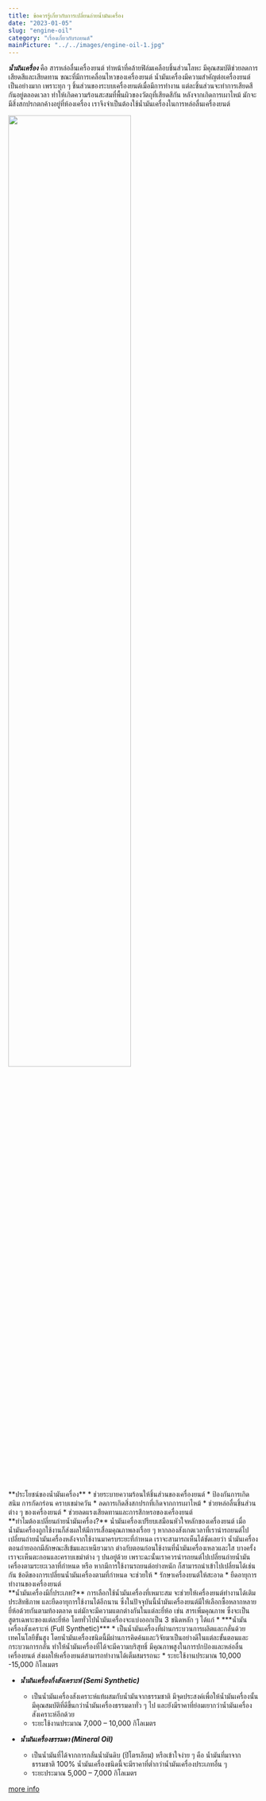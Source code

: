 ```yaml
---
title: ข้อควรรู้เกี่ยวกับการเปลี่ยนถ่ายน้ำมันเครื่อง
date: "2023-01-05"
slug: "engine-oil"
category: "เรื่องเกี่ยวกับรถยนต์"
mainPicture: "../../images/engine-oil-1.jpg"
---
```


***น้ำมันเครื่อง*** คือ สารหล่อลื่นเครื่องยนต์ ทำหน้าที่คล้ายฟิล์มเคลือบชิ้นส่วนโลหะ มีคุณสมบัติช่วยลดการเสียดสีและเสียดทาน ขณะที่มีการเคลื่อนไหวของเครื่องยนต์ น้ำมันเครื่องมีความสำคัญต่อเครื่องยนต์เป็นอย่างมาก เพราะทุก ๆ ชิ้นส่วนของระบบเครื่องยนต์เมื่อมีการทำงาน แต่ละชิ้นส่วนจะทำการเสียดสีกันอยู่ตลอดเวลา ทำให้เกิดความร้อนสะสมที่พื้นผิวของวัตถุที่เสียดสีกัน หลังจากเกิดการเผาไหม้ มักจะมีสิ่งสกปรกตกค้างอยู่ที่ห้องเครื่อง เราจึงจำเป็นต้องใช้น้ำมันเครื่องในการหล่อลื่นเครื่องยนต์

<img src="../../images/engine-oil-1.jpg" width="70%"></img>

<br />
**ประโยชน์ของน้ำมันเครื่อง**
    * ช่วยระบายความร้อนให้ชิ้นส่วนของเครื่องยนต์
    * ป้องกันการเกิดสนิม การกัดกร่อน คราบเขม่าควัน
    * ลดการเกิดสิ่งสกปรกที่เกิดจากการเผาไหม้
    * ช่วยหล่อลื่นชิ้นส่วนต่าง ๆ ของเครื่องยนต์
    * ช่วยลดแรงเสียดทานและการสึกหรอของเครื่องยนต์

<br />
**ทำไมต้องเปลี่ยนถ่ายน้ำมันเครื่อง?**  น้ำมันเครื่องเปรียบเสมือนหัวใจหลักของเครื่องยนต์ เมื่อน้ำมันเครื่องถูกใช้งานก็ส่งผลให้มีการเสื่อมคุณภาพลงเรื่อย ๆ  หากลองสังเกตเวลาที่เรานำรถยนต์ไปเปลี่ยนถ่ายน้ำมันเครื่องหลังจากใช้งานมาครบระยะที่กำหนด เราจะสามารถเห็นได้ชัดเลยว่า  น้ำมันเครื่องตอนถ่ายออกมีลักษณะสีเข้มและเหนียวมาก ต่างกับตอนก่อนใช้งานที่น้ำมันเครื่องเหลวและใส บางครั้งเราจะเห็นตะกอนและคราบเขม่าต่าง ๆ ปนอยู่ด้วย เพราะฉะนั้นเราควรนำรถยนต์ไปเปลี่ยนถ่ายน้ำมันเครื่องตามระยะเวลาที่กำหนด หรือ หากมีการใช้งานรถยนต์อย่างหนัก ก็สามารถนำเข้าไปเปลี่ยนได้เช่นกัน ข้อดีของการเปลี่ยนน้ำมันเครื่องตามที่กำหนด จะช่วยให้
    * รักษาเครื่องยนต์ให้สะอาด
    * ยืดอายุการทำงานของเครื่องยนต์

<br />
**น้ำมันเครื่องมีกี่ประเภท?**  การเลือกใช้น้ำมันเครื่องที่เหมาะสม จะช่วยให้เครื่องยนต์ทำงานได้เติมประสิทธิภาพ และยืดอายุการใช้งานได้อีกนาน  ซึ่งในปัจจุบันนี้น้ำมันเครื่องยนต์มีให้เลือกซื้อหลากหลายยี่ห้อด้วยกันตามท้องตลาด แต่มักจะมีความแตกต่างกันในแต่ละยี่ห้อ เช่น สารเพิ่มคุณภาพ ซึ่งจะเป็นสูตรเฉพาะของแต่ละยี่ห้อ โดยทั่วไปน้ำมันเครื่องจะแบ่งออกเป็น 3 ชนิดหลัก ๆ  ได้แก่
* ***น้ำมันเครื่องสังเคราะห์ (Full Synthetic)***
    * เป็นน้ำมันเครื่องที่ผ่านกระบวนการผลิตและกลั่นด้วยเทคโนโลยีขั้นสูง โดยน้ำมันเครื่องชนิดนี้มีผ่านการคิดค้นและวิจัยมาเป็นอย่างดีในแต่ละขั้นตอนและกระบวนการกลั่น ทำให้น้ำมันเครื่องที่ได้จะมีความบริสุทธิ์ มีคุณภาพสูงในการปกป้องและหล่อลื่นเครื่องยนต์  ส่งผลให้เครื่องยนต์สามารถทำงานได้เต็มสมรรถนะ
    * ระยะใช้งานประมาณ 10,000 -15,000 กิโลเมตร

* ***น้ำมันเครื่องกึ่งสังเคราะห์ (Semi Synthetic)***
    * เป็นน้ำมันเครื่องสังเคราะห์แท้ผสมกับน้ำมันจากธรรมชาติ มีจุดประสงค์เพื่อให้น้ำมันเครื่องนั้นมีคุณสมบัติที่ดีขึ้นกว่าน้ำมันเครื่องธรรมดาทั่ว ๆ ไป และยังมีราคาที่ย่อมเยากว่าน้ำมันเครื่องสังเคราะห์อีกด้วย
    * ระยะใช้งานประมาณ 7,000 – 10,000 กิโลเมตร

* ***น้ำมันเครื่องธรรมดา (Mineral Oil)***
    * เป็นน้ำมันที่ได้จากการกลั่นน้ำมันดิบ (ปิโตรเลียม) หรือเข้าใจง่าย ๆ คือ น้ำมันที่มาจากธรรมชาติ 100% น้ำมันเครื่องชนิดนี้จะมีราคาที่ต่ำกว่าน้ำมันเครื่องประเภทอื่น ๆ
    * ระยะประมาณ 5,000 – 7,000 กิโลเมตร

[more info](https://www.brg.co.th/what-is-engine-oil/#:~:text=%E0%B8%99%E0%B9%89%E0%B8%B3%E0%B8%A1%E0%B8%B1%E0%B8%99%E0%B9%80%E0%B8%84%E0%B8%A3%E0%B8%B7%E0%B9%88%E0%B8%AD%E0%B8%87%20%E0%B8%84%E0%B8%B7%E0%B8%AD%20%E0%B8%AA%E0%B8%B2%E0%B8%A3%E0%B8%AB%E0%B8%A5%E0%B9%88%E0%B8%AD%E0%B8%A5%E0%B8%B7%E0%B9%88%E0%B8%99%E0%B9%80%E0%B8%84%E0%B8%A3%E0%B8%B7%E0%B9%88%E0%B8%AD%E0%B8%87%E0%B8%A2%E0%B8%99%E0%B8%95%E0%B9%8C,%E0%B9%80%E0%B8%A7%E0%B8%A5%E0%B8%B2%20%E0%B8%97%E0%B8%B3%E0%B9%83%E0%B8%AB%E0%B9%89%E0%B9%80%E0%B8%81%E0%B8%B4%E0%B8%94%E0%B8%84%E0%B8%A7%E0%B8%B2%E0%B8%A1%E0%B8%A3%E0%B9%89%E0%B8%AD%E0%B8%99)